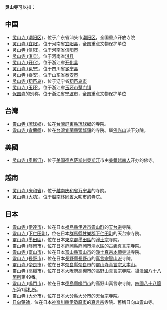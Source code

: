 '''灵山寺'''可以指：

==中国==
*[[灵山寺_(潮阳区)|灵山寺 (潮阳区)]]，位于广东省汕头市[[潮阳区|潮阳区]]，全国重点开放寺院
*[[灵山寺_(宜阳)|灵山寺 (宜阳)]]，位于河南省[[宜阳县|宜阳县]]，全国重点文物保护单位
*[[灵山寺_(信阳)|灵山寺 (信阳)]]，位于河南省[[信阳市|信阳市]]
*[[灵山寺_(淇县)|灵山寺 (淇县)]]，位于河南省[[淇县|淇县]]
*[[灵山寺_(开化)|灵山寺 (开化)]]，位于浙江省[[开化县|开化县]]
*[[灵山寺_(冕宁)|灵山寺 (冕宁)]]，位于四川省[[冕宁县|冕宁县]]
*[[灵山寺_(泰安)|灵山寺 (泰安)]]，位于山东省[[泰安市|泰安市]]
*[[灵山寺_(葫芦岛)|灵山寺 (葫芦岛)]]，位于辽宁省[[葫芦岛市|葫芦岛市]]
*[[灵山寺_(玉环)|灵山寺 (玉环)]]，位于浙江省[[玉环市|玉环市]][[楚门镇|楚门镇]]
*[[保国寺|保国寺]]的别称，位于浙江省[[宁波市|宁波市]]，全国重点文物保护单位

==台灣==
* [[靈山寺_(琉球鄉)|靈山寺 (琉球鄉)]]，位在[[台灣|台灣]][[屏東縣|屏東縣]][[琉球鄉|琉球鄉]]的寺院。
* [[靈山寺_(宜蘭縣)|靈山寺 (宜蘭縣)]]，位在[[台灣|台灣]][[宜蘭縣|宜蘭縣]][[頭城鎮|頭城鎮]]的寺院。屬[[佛光山|佛光山]]派下分院。

==美國==
*[[灵山寺_(奥斯汀)|灵山寺 (奥斯汀)]]，位于[[美国|美国]][[德克萨斯州|德克萨斯州]][[奥斯汀|奥斯汀]]市由[[美籍越南人|美籍越南人]]开办的佛寺。

==越南==
*[[灵山寺_(庆和省)|灵山寺 (庆和省)]]，位于[[越南|越南]][[庆和省|庆和省]][[万宁县_(越南)|万宁县]]的寺院。
*[[灵山寺_(大叻)|灵山寺 (大叻)]]，位于[[越南|越南]][[林同省|林同省]][[大叻|大叻]]市的寺院。

==日本==
* [[靈山寺_(伊達市)|靈山寺 (伊達市)]]，位在日本[[福島縣|福島縣]][[伊達市_(福島縣)|伊達市]][[靈山町|靈山町]]的[[天台宗|天台宗]]寺院。
* [[靈山寺_(下仁田町)|靈山寺 (下仁田町)]]，位在日本[[群馬縣|群馬縣]][[甘樂郡|甘樂郡]][[下仁田町|下仁田町]]的天台宗寺院。
* [[靈山寺_(墨田區)|靈山寺 (墨田區)]]，位在日本[[東京都|東京都]][[墨田區|墨田區]]的[[淨土宗|淨土宗]]寺院。
* [[靈山寺_(靜岡市)|靈山寺 (靜岡市)]]，位在日本[[靜岡縣|靜岡縣]][[靜岡市|靜岡市]][[清水區_(日本)|清水區]]的古義真言宗寺院。
* [[靈山寺_(富山市)|靈山寺 (富山市)]]，位在日本[[富山縣|富山縣]][[富山市|富山市]]的[[淨土真宗|淨土真宗]][[本願寺派|本願寺派]]寺院。
* [[靈山寺_(長野市)|靈山寺 (長野市)]]，位在日本[[長野縣|長野縣]][[長野市|長野市]]的[[真言宗智山派|真言宗智山派]]寺院。
* [[靈山寺_(奈良市)|靈山寺 (奈良市)]]，位在日本[[奈良縣|奈良縣]][[奈良市|奈良市]]的[[靈山寺真言宗|靈山寺真言宗]][[大本山|大本山]]。
* [[靈山寺_(高槻市)|靈山寺 (高槻市)]]，位在日本[[大阪府|大阪府]][[高槻市|高槻市]]的[[高野山真言宗|高野山真言宗]]寺院。[[攝津國八十八箇所|攝津國八十八箇所]]第49番。
* [[靈山寺_(鳴門市)|靈山寺 (鳴門市)]]，位在日本[[德島縣|德島縣]][[鳴門市|鳴門市]]的高野山真言宗寺院。[[四國八十八箇所|四國八十八箇所]]第1番[[札所|札所]]。
* [[靈山寺_(大分市)|靈山寺 (大分市)]]，位在日本[[大分縣|大分縣]][[大分市|大分市]]的天台宗寺院。
* [[日向藥師|日向藥師]]，位在日本[[神奈川縣|神奈川縣]][[伊勢原市|伊勢原市]]的[[真言宗|真言宗]]寺院。舊稱日向山靈山寺。

{{disambig|L|Cat=三字佛寺消歧義}}